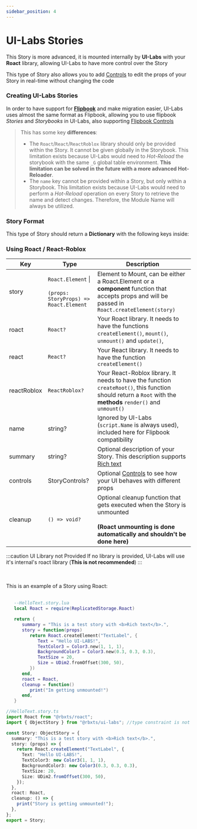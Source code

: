 ---
sidebar_position: 4
---

# UI-Labs Stories

This Story is more advanced, it is mounted internally by **UI-Labs** with your **Roact** library, allowing UI-Labs to have more control over the Story

This type of Story also allows you to add [Controls](../Controls/index.md) to edit the props of your Story in real-time without changing the code

### Creating UI-Labs Stories

In order to have support for **[Flipbook](https://flipbook-labs.github.io/flipbook/)** and make migration easier, UI-Labs uses almost the same format as Flipbook, allowing you to use flipbook _Stories_ and _Storybooks_ in UI-Labs, also supporting [Flipbook Controls](https://flipbook-labs.github.io/flipbook/docs/writing-stories#controls)

> This has some key **differences**:
>
> - The `Roact`/`React`/`ReactRoblox` library should only be provided within the Story.
>   It cannot be given globally in the Storybook.
>   This limitation exists because UI-Labs would need to _Hot-Reload_ the storybook with the same `_G` global table environment. **This limitation can be solved in the future with a more advanced Hot-Reloader**.
> - The `name` key cannot be provided within a Story, but only within a Storybook.
>   This limitation exists because UI-Labs would need to perform a _Hot-Reload_ operation on every Story to retrieve the name and detect changes.
>   Therefore, the Module Name will always be utilized.

### Story Format

This type of Story should return a **Dictionary** with the following keys inside:

### Using Roact / React-Roblox

| Key         | Type                                                               | Description                                                                                                                                                   |
| ----------- | ------------------------------------------------------------------ | ------------------------------------------------------------------------------------------------------------------------------------------------------------- |
| story       | `Roact.Element` \| <br></br>`(props: StoryProps) => Roact.Element` | Element to Mount, can be either a Roact.Element or a **component** function that accepts props and will be passed in `Roact.createElement(story)`             |
| roact       | `Roact?`                                                           | Your Roact library. It needs to have the functions `createElement()`, `mount()`, `unmount()` and `update()`,                                                  |
| react       | `React?`                                                           | Your React library. It needs to have the function `createElement()`                                                                                           |
| reactRoblox | `ReactRoblox?`                                                     | Your React-Roblox library. It needs to have the function `createRoot()`, this function should return a `Root` with the **methods** `render()` and `unmount()` |
| name        | string?                                                            | Ignored by UI-Labs (`script.Name` is always used), included here for Flipbook compatibility                                                                   |
| summary     | string?                                                            | Optional description of your Story. This description supports [Rich text](https://create.roblox.com/docs/ui/rich-text)                                        |
| controls    | StoryControls?                                                     | Optional [Controls](../Controls/index.md) to see how your UI behaves with different props                                                                     |
| cleanup     | `() => void?`                                                      | Optional cleanup function that gets executed when the Story is unmounted <br></br>**(Roact unmounting is done automatically and shouldn't be done here)**     |

:::caution UI Library not Provided
If no library is provided, UI-Labs will use it's internal's roact library (**This is not recommended**)
:::

<br></br>This is an example of a Story using Roact: <br></br>


<Tabs>
   <TabItem value="lua" label="Luau">

```lua
   --HelloText.story.lua
   local Roact = require(ReplicatedStorage.Roact)

   return {
      summary = "This is a test story with <b>Rich text</b>.",
      story = function(props)
         return Roact.createElement("TextLabel", {
            Text = "Hello UI-LABS!",
            TextColor3 = Color3.new(1, 1, 1),
            BackgroundColor3 = Color3.new(0.3, 0.3, 0.3),
            TextSize = 20,
            Size = UDim2.fromOffset(300, 50),
         })
      end,
      roact = Roact,
      cleanup = function()
         print("Im getting unmounted!")
      end,
   }
```

   </TabItem>
   <TabItem value="ts" label="Roblox-TS">

```ts
//HelloText.story.ts
import Roact from "@rbxts/roact";
import { ObjectStory } from "@rbxts/ui-labs"; //type constraint is not enforced, but it's recommended

const Story: ObjectStory = {
  summary: "This is a test story with <b>Rich text</b>.",
  story: (props) => {
    return Roact.createElement("TextLabel", {
      Text: "Hello UI-LABS!",
      TextColor3: new Color3(1, 1, 1),
      BackgroundColor3: new Color3(0.3, 0.3, 0.3),
      TextSize: 20,
      Size: UDim2.fromOffset(300, 50),
    });
  },
  roact: Roact,
  cleanup: () => {
    print("Story is getting unmounted!");
  },
};
export = Story;
```

   </TabItem>
</Tabs>
